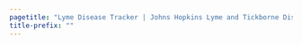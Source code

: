 ```yaml
---
pagetitle: "Lyme Disease Tracker | Johns Hopkins Lyme and Tickborne Diseases Dashboard"
title-prefix: ""
---
```

